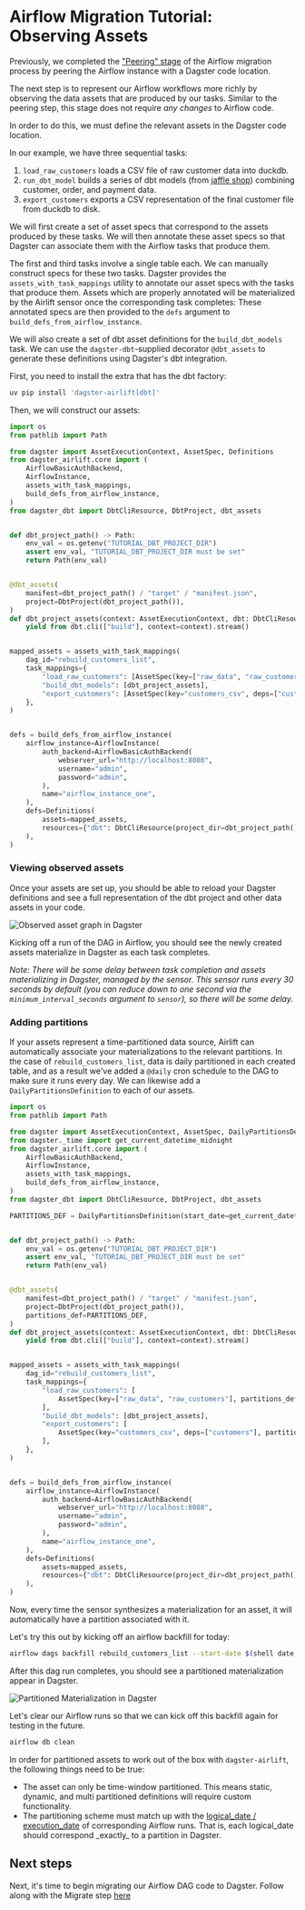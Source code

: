 # Airflow Migration Tutorial: Observing Assets

Previously, we completed the ["Peering" stage](/integrations/airlift/tutorial/peer) of the Airflow migration process by peering the Airflow instance with a Dagster code location.

The next step is to represent our Airflow workflows more richly by observing the data assets that are produced by our tasks. Similar to the peering step, this stage does not require _any changes_ to Airflow code.

In order to do this, we must define the relevant assets in the Dagster code location.

In our example, we have three sequential tasks:

1. `load_raw_customers` loads a CSV file of raw customer data into duckdb.
2. `run_dbt_model` builds a series of dbt models (from [jaffle shop](https://github.com/dbt-labs/jaffle_shop_duckdb)) combining customer, order, and payment data.
3. `export_customers` exports a CSV representation of the final customer file from duckdb to disk.

We will first create a set of asset specs that correspond to the assets produced by these tasks. We will then annotate these asset specs so that Dagster can associate them with the Airflow tasks that produce them.

The first and third tasks involve a single table each. We can manually construct specs for these two tasks. Dagster provides the `assets_with_task_mappings` utility to annotate our asset specs with the tasks that produce them. Assets which are properly annotated will be materialized by the Airlift sensor once the corresponding task completes: These annotated specs are then provided to the `defs` argument to `build_defs_from_airflow_instance`.

We will also create a set of dbt asset definitions for the `build_dbt_models` task. We can use the `dagster-dbt`-supplied decorator `@dbt_assets` to generate these definitions using Dagster's dbt integration.

First, you need to install the extra that has the dbt factory:

```bash
uv pip install 'dagster-airlift[dbt]'
```

Then, we will construct our assets:

```python file=../../experimental/dagster-airlift/examples/tutorial-example/tutorial_example/dagster_defs/stages/observe.py
import os
from pathlib import Path

from dagster import AssetExecutionContext, AssetSpec, Definitions
from dagster_airlift.core import (
    AirflowBasicAuthBackend,
    AirflowInstance,
    assets_with_task_mappings,
    build_defs_from_airflow_instance,
)
from dagster_dbt import DbtCliResource, DbtProject, dbt_assets


def dbt_project_path() -> Path:
    env_val = os.getenv("TUTORIAL_DBT_PROJECT_DIR")
    assert env_val, "TUTORIAL_DBT_PROJECT_DIR must be set"
    return Path(env_val)


@dbt_assets(
    manifest=dbt_project_path() / "target" / "manifest.json",
    project=DbtProject(dbt_project_path()),
)
def dbt_project_assets(context: AssetExecutionContext, dbt: DbtCliResource):
    yield from dbt.cli(["build"], context=context).stream()


mapped_assets = assets_with_task_mappings(
    dag_id="rebuild_customers_list",
    task_mappings={
        "load_raw_customers": [AssetSpec(key=["raw_data", "raw_customers"])],
        "build_dbt_models": [dbt_project_assets],
        "export_customers": [AssetSpec(key="customers_csv", deps=["customers"])],
    },
)


defs = build_defs_from_airflow_instance(
    airflow_instance=AirflowInstance(
        auth_backend=AirflowBasicAuthBackend(
            webserver_url="http://localhost:8080",
            username="admin",
            password="admin",
        ),
        name="airflow_instance_one",
    ),
    defs=Definitions(
        assets=mapped_assets,
        resources={"dbt": DbtCliResource(project_dir=dbt_project_path())},
    ),
)
```

### Viewing observed assets

Once your assets are set up, you should be able to reload your Dagster definitions and see a full representation of the dbt project and other data assets in your code.

<p align="center">

<Image
alt="Observed asset graph in Dagster"
src="/images/integrations/airlift/observe.svg"
width={2040}
height={860}
/>

</p>

Kicking off a run of the DAG in Airflow, you should see the newly created assets materialize in Dagster as each task completes.

_Note: There will be some delay between task completion and assets materializing in Dagster, managed by the sensor. This sensor runs every 30 seconds by default (you can reduce down to one second via the `minimum_interval_seconds` argument to `sensor`), so there will be some delay._

### Adding partitions

If your assets represent a time-partitioned data source, Airlift can automatically associate your materializations to the relevant partitions. In the case of `rebuild_customers_list`, data is daily partitioned in each created table, and as a result we've added a `@daily` cron schedule to the DAG to make sure it runs every day. We can likewise add a `DailyPartitionsDefinition` to each of our assets.

```python file=../../experimental/dagster-airlift/examples/tutorial-example/tutorial_example/dagster_defs/stages/observe_with_partitions.py
import os
from pathlib import Path

from dagster import AssetExecutionContext, AssetSpec, DailyPartitionsDefinition, Definitions
from dagster._time import get_current_datetime_midnight
from dagster_airlift.core import (
    AirflowBasicAuthBackend,
    AirflowInstance,
    assets_with_task_mappings,
    build_defs_from_airflow_instance,
)
from dagster_dbt import DbtCliResource, DbtProject, dbt_assets

PARTITIONS_DEF = DailyPartitionsDefinition(start_date=get_current_datetime_midnight())


def dbt_project_path() -> Path:
    env_val = os.getenv("TUTORIAL_DBT_PROJECT_DIR")
    assert env_val, "TUTORIAL_DBT_PROJECT_DIR must be set"
    return Path(env_val)


@dbt_assets(
    manifest=dbt_project_path() / "target" / "manifest.json",
    project=DbtProject(dbt_project_path()),
    partitions_def=PARTITIONS_DEF,
)
def dbt_project_assets(context: AssetExecutionContext, dbt: DbtCliResource):
    yield from dbt.cli(["build"], context=context).stream()


mapped_assets = assets_with_task_mappings(
    dag_id="rebuild_customers_list",
    task_mappings={
        "load_raw_customers": [
            AssetSpec(key=["raw_data", "raw_customers"], partitions_def=PARTITIONS_DEF)
        ],
        "build_dbt_models": [dbt_project_assets],
        "export_customers": [
            AssetSpec(key="customers_csv", deps=["customers"], partitions_def=PARTITIONS_DEF)
        ],
    },
)


defs = build_defs_from_airflow_instance(
    airflow_instance=AirflowInstance(
        auth_backend=AirflowBasicAuthBackend(
            webserver_url="http://localhost:8080",
            username="admin",
            password="admin",
        ),
        name="airflow_instance_one",
    ),
    defs=Definitions(
        assets=mapped_assets,
        resources={"dbt": DbtCliResource(project_dir=dbt_project_path())},
    ),
)
```

Now, every time the sensor synthesizes a materialization for an asset, it will automatically have a partition associated with it.

Let's try this out by kicking off an airflow backfill for today:

```bash
airflow dags backfill rebuild_customers_list --start-date $(shell date +"%Y-%m-%d")
```

After this dag run completes, you should see a partitioned materialization appear in Dagster.

<p align="center">

<Image
alt="Partitioned Materialization in Dagster"
src="/images/integrations/airlift/partitioned_mat.png"
width={822}
height={178}
/>

</p>

Let's clear our Airflow runs so that we can kick off this backfill again for testing in the future.

```bash
airflow db clean
```

In order for partitioned assets to work out of the box with `dagster-airlift`, the following things need to be true:

- The asset can only be time-window partitioned. This means static, dynamic, and multi partitioned definitions will require custom functionality.
- The partitioning scheme must match up with the [logical_date / execution_date](https://airflow.apache.org/docs/apache-airflow/stable/faq.html#what-does-execution-date-mean) of corresponding Airflow runs. That is, each logical_date should correspond \_exactly\_ to a partition in Dagster.

## Next steps

Next, it's time to begin migrating our Airflow DAG code to Dagster. Follow along with the Migrate step [here](/integrations/airlift/tutorial/migrate)

